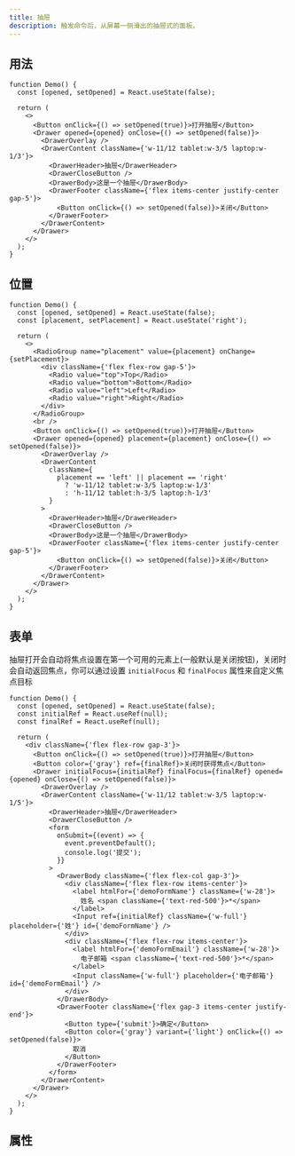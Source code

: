 ```yaml
---
title: 抽屉
description: 触发命令后，从屏幕一侧滑出的抽屉式的面板。
---
```


## 用法

```tsx preview editable
function Demo() {
  const [opened, setOpened] = React.useState(false);

  return (
    <>
      <Button onClick={() => setOpened(true)}>打开抽屉</Button>
      <Drawer opened={opened} onClose={() => setOpened(false)}>
        <DrawerOverlay />
        <DrawerContent className={'w-11/12 tablet:w-3/5 laptop:w-1/3'}>
          <DrawerHeader>抽屉</DrawerHeader>
          <DrawerCloseButton />
          <DrawerBody>这是一个抽屉</DrawerBody>
          <DrawerFooter className={'flex items-center justify-center gap-5'}>
            <Button onClick={() => setOpened(false)}>关闭</Button>
          </DrawerFooter>
        </DrawerContent>
      </Drawer>
    </>
  );
}
```

## 位置

```tsx preview editable
function Demo() {
  const [opened, setOpened] = React.useState(false);
  const [placement, setPlacement] = React.useState('right');

  return (
    <>
      <RadioGroup name="placement" value={placement} onChange={setPlacement}>
        <div className={'flex flex-row gap-5'}>
          <Radio value="top">Top</Radio>
          <Radio value="bottom">Bottom</Radio>
          <Radio value="left">Left</Radio>
          <Radio value="right">Right</Radio>
        </div>
      </RadioGroup>
      <br />
      <Button onClick={() => setOpened(true)}>打开抽屉</Button>
      <Drawer opened={opened} placement={placement} onClose={() => setOpened(false)}>
        <DrawerOverlay />
        <DrawerContent
          className={
            placement == 'left' || placement == 'right'
              ? 'w-11/12 tablet:w-3/5 laptop:w-1/3'
              : 'h-11/12 tablet:h-3/5 laptop:h-1/3'
          }
        >
          <DrawerHeader>抽屉</DrawerHeader>
          <DrawerCloseButton />
          <DrawerBody>这是一个抽屉</DrawerBody>
          <DrawerFooter className={'flex items-center justify-center gap-5'}>
            <Button onClick={() => setOpened(false)}>关闭</Button>
          </DrawerFooter>
        </DrawerContent>
      </Drawer>
    </>
  );
}
```

## 表单

抽屉打开会自动将焦点设置在第一个可用的元素上(一般默认是关闭按钮)，关闭时会自动返回焦点，你可以通过设置 `initialFocus` 和 `finalFocus` 属性来自定义焦点目标

```tsx preview editable
function Demo() {
  const [opened, setOpened] = React.useState(false);
  const initialRef = React.useRef(null);
  const finalRef = React.useRef(null);

  return (
    <div className={'flex flex-row gap-3'}>
      <Button onClick={() => setOpened(true)}>打开抽屉</Button>
      <Button color={'gray'} ref={finalRef}>关闭时获得焦点</Button>
      <Drawer initialFocus={initialRef} finalFocus={finalRef} opened={opened} onClose={() => setOpened(false)}>
        <DrawerOverlay />
        <DrawerContent className={'w-11/12 tablet:w-3/5 laptop:w-1/5'}>
          <DrawerHeader>抽屉</DrawerHeader>
          <DrawerCloseButton />
          <form
            onSubmit={(event) => {
              event.preventDefault();
              console.log('提交');
            }}
          >
            <DrawerBody className={'flex flex-col gap-3'}>
              <div className={'flex flex-row items-center'}>
                <label htmlFor={'demoFormName'} className={'w-28'}>
                  姓名 <span className={'text-red-500'}>*</span>
                </label>
                <Input ref={initialRef} className={'w-full'} placeholder={'姓'} id={'demoFormName'} />
              </div>
              <div className={'flex flex-row items-center'}>
                <label htmlFor={'demoFormEmail'} className={'w-28'}>
                  电子邮箱 <span className={'text-red-500'}>*</span>
                </label>
                <Input className={'w-full'} placeholder={'电子邮箱'} id={'demoFormEmail'} />
              </div>
            </DrawerBody>
            <DrawerFooter className={'flex gap-3 items-center justify-end'}>
              <Button type={'submit'}>确定</Button>
              <Button color={'gray'} variant={'light'} onClick={() => setOpened(false)}>
                取消
              </Button>
            </DrawerFooter>
          </form>
        </DrawerContent>
      </Drawer>
    </>
  );
}
```

## 属性

<PropsTable componentName="Drawer" />
